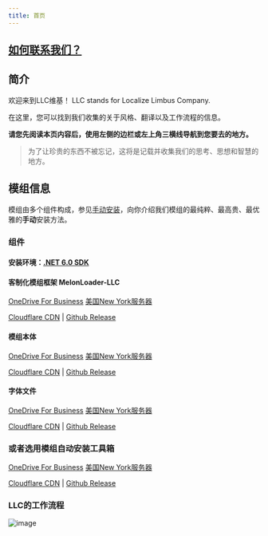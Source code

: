 ```yaml
---
title: 首页
---
```

## [如何联系我们？](/docs/callus)

## 简介
欢迎来到LLC维基！
LLC stands for Localize Limbus Company.

在这里，您可以找到我们收集的关于风格、翻译以及工作流程的信息。

**请您先阅读本页内容后，使用左侧的边栏或左上角三横线导航到您要去的地方。**

> 为了让珍贵的东西不被忘记，这将是记载并收集我们的思考、思想和智慧的地方。

## 模组信息
模组由多个组件构成，参见[手动安装](/docs/install/install)，向你介绍我们模组的最纯粹、最高贵、最优雅的**手动**安装方法。

### 组件
#### 安装环境：[.NET 6.0 SDK](https://dotnet.microsoft.com/zh-cn/download/dotnet/thank-you/sdk-6.0.406-windows-x64-installer)

#### 客制化模组框架 MelonLoader-LLC
<a href="https://dl.determination.top/files/ML_LLC_v0.6.3.zip" class="buttonDownload">OneDrive For Business</a> <a href="https://llc.determination.top/files/ML_LLC_v0.6.3.zip" class="buttonDownload">美国New York服务器</a>

[Cloudflare CDN](https://limbus.determination.top/files/ML_LLC_v0.6.3.zip) | [Github Release](https://github.com/LocalizeLimbusCompany/MelonLoader-LLC)

#### 模组本体
<a href="https://dl.determination.top/files/LimbusLocalize_FullPack.7z" class="buttonDownload">OneDrive For Business</a> <a href="https://llc.determination.top/files/LimbusLocalize_FullPack.7z" class="buttonDownload">美国New York服务器</a>

[Cloudflare CDN](https://limbus.determination.top/files/LimbusLocalize_FullPack.7z) | [Github Release](https://github.com/LocalizeLimbusCompany/LocalizeLimbusCompany/releases/latest)

#### 字体文件
<a href="https://dl.determination.top/files/tmpchinesefont.7z" class="buttonDownload">OneDrive For Business</a> <a href="https://llc.determination.top/files/tmpchinesefont.7z" class="buttonDownload">美国New York服务器</a>

[Cloudflare CDN](https://limbus.determination.top/files/tmpchinesefont.7z) | [Github Release](https://github.com/LocalizeLimbusCompany/LLC_ChineseFontAsset/releases/latest)

### 或者选用模组自动安装工具箱 
<a href="https://dl.determination.top/files/LocalizeLimbusModInstaller.7z" class="buttonDownload">OneDrive For Business</a> <a href="https://llc.determination.top/files/LocalizeLimbusModInstaller.7z" class="buttonDownload">美国New York服务器</a>

[Cloudflare CDN](https://limbus.determination.top/files/LocalizeLimbusModInstaller.7z) | [Github Release](https://github.com/LocalizeLimbusCompany/LLC_MOD_Toolbox/releases/latest)

### LLC的工作流程
![image](/img/page/Snipaste_2023-06-22_21-15-45.png)
